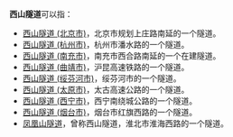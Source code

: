 '''西山隧道'''可以指：<!-- 按拼音……虽然大多是地级市，但并不一定用地级市。 -->
*[[西山隧道_(北京市)|西山隧道 (北京市)]]，北京市规划上庄路南延的一个隧道。
*[[西山隧道_(杭州市)|西山隧道 (杭州市)]]，杭州市潘水路的一个隧道。
*[[西山隧道_(南充市)|西山隧道 (南充市)]]，南充市西合路南延的一个在建隧道。
*[[西山隧道_(曲靖市)|西山隧道 (曲靖市)]]，沪昆高速铁路的一个隧道。
*[[西山隧道_(绥芬河市)|西山隧道 (绥芬河市)]]，绥芬河市的一个隧道。
*[[西山隧道_(太原市)|西山隧道 (太原市)]]，太古高速公路的一个隧道。
*[[西山隧道_(西宁市)|西山隧道 (西宁市)]]，西宁南绕城公路的一个隧道。
*[[西山隧道_(烟台市)|西山隧道 (烟台市)]]，烟台市红旗西路的一个隧道。
*[[凤凰山隧道|凤凰山隧道]]，曾称西山隧道，淮北市淮海西路的一个隧道。
{{disambig|cat=四字消歧义}}